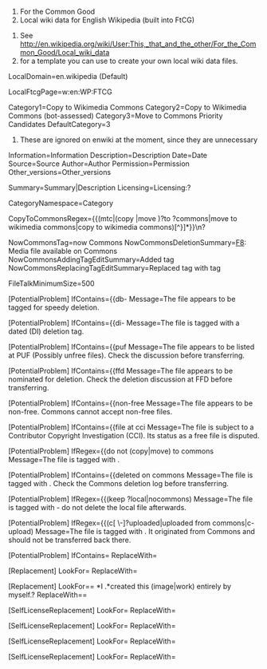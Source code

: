 ﻿# For the Common Good
# Local wiki data for English Wikipedia (built into FtCG)

# See http://en.wikipedia.org/wiki/User:This,_that_and_the_other/For_the_Common_Good/Local_wiki_data
# for a template you can use to create your own local wiki data files.

LocalDomain=en.wikipedia (Default)

LocalFtcgPage=w:en:WP:FTCG

Category1=Copy to Wikimedia Commons
Category2=Copy to Wikimedia Commons (bot-assessed)
Category3=Move to Commons Priority Candidates
DefaultCategory=3

# These are ignored on enwiki at the moment, since they are unnecessary
Information=Information
Description=Description
Date=Date
Source=Source
Author=Author
Permission=Permission
Other_versions=Other_versions

Summary=Summary|Description
Licensing=Licensing:?

CategoryNamespace=Category

CopyToCommonsRegex={{(mtc|(copy |move )?to ?commons|move to wikimedia commons|copy to wikimedia commons)[^}]*}}\n?

NowCommonsTag=now Commons
NowCommonsDeletionSummary=[[WP:CSD#F8|F8]]: Media file available on Commons
NowCommonsAddingTagEditSummary=Added {{now Commons}} tag
NowCommonsReplacingTagEditSummary=Replaced {{move to Commons}} tag with {{now Commons}} tag

FileTalkMinimumSize=500

[PotentialProblem]
IfContains={{db-
Message=The file appears to be tagged for speedy deletion.

[PotentialProblem]
IfContains={{di-
Message=The file is tagged with a dated (DI) deletion tag.

[PotentialProblem]
IfContains={{puf
Message=The file appears to be listed at PUF (Possibly unfree files). Check the discussion before transferring.

[PotentialProblem]
IfContains={{ffd
Message=The file appears to be nominated for deletion. Check the deletion discussion at FFD before transferring.

[PotentialProblem]
IfContains={{non-free
Message=The file appears to be non-free. Commons cannot accept non-free files.

[PotentialProblem]
IfContains={{file at cci
Message=The file is subject to a Contributor Copyright Investigation (CCI). Its status as a free file is disputed.

[PotentialProblem]
IfRegex={{do not (copy|move) to commons
Message=The file is tagged with {{do not move to Commons}}.

[PotentialProblem]
IfContains={{deleted on commons
Message=The file is tagged with {{deleted on Commons}}. Check the Commons deletion log before transferring.

[PotentialProblem]
IfRegex={{(keep ?local|nocommons)
Message=The file is tagged with {{keep local}} - do not delete the local file afterwards.

[PotentialProblem]
IfRegex={{(c[ \-]?uploaded|uploaded from commons|c-upload)
Message=The file is tagged with {{c-uploaded}}. It originated from Commons and should not be transferred back there.

[PotentialProblem]
IfContains={{split media
Message=The file is tagged with {{split media}}. Click "Select version..." above to view earlier versions;  you may need to transfer each one separately.

[Replacement]
LookFor={{orphan image.*}}\n?
ReplaceWith=

[Replacement]
LookFor={{needs commons category}}
ReplaceWith=

[Replacement]
LookFor={{(bots|nobots|Wikipedia:Bots/Status/template)[^\}]*}}
ReplaceWith=

[Replacement]
LookFor={{ffd[^\}]*}}
ReplaceWith= 

[Replacement]
LookFor== *I .*created this (image|work) entirely by myself.?
ReplaceWith== {{own}}

[SelfLicenseReplacement]
LookFor={{PD-self([^\}]*)}}
ReplaceWith={{PD-user|%%OriginalUploader%%|en}}

[SelfLicenseReplacement]
LookFor={{GFDL-self-with-disclaimers([^\}]*)}}
ReplaceWith={{GFDL-user-en-with-disclaimers|%%OriginalUploader%%$1}}

[SelfLicenseReplacement]
LookFor={{GFDL-self(?:-no-disclaimers)?([^\}]*)}}
ReplaceWith={{GFDL-user|%%OriginalUploader%%|en$1}}

[SelfLicenseReplacement]
LookFor={{self([^\}]*)}}
ReplaceWith={{self$1|author=[[%%InterwikiLinkPrefix%%:User:%%OriginalUploader%%|]]}}
